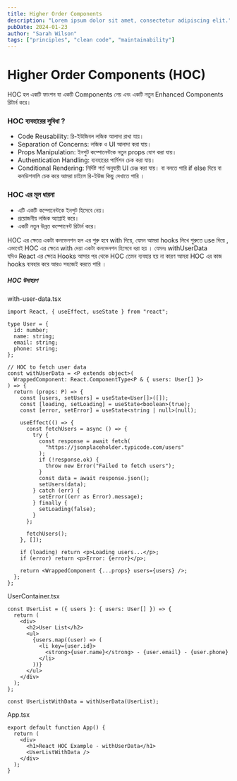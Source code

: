 ```yaml
---
title: Higher Order Components
description: "Lorem ipsum dolor sit amet, consectetur adipiscing elit."
pubDate: 2024-01-23
author: "Sarah Wilson"
tags: ["principles", "clean code", "maintainability"]
---
```


# Higher Order Components (HOC)

HOC হল একটি ফাংশন যা একটি Components নেয় এবং একটি নতুন Enhanced Components রিটার্ন করে।

### HOC ব্যবহারের সুবিধা ?

- Code Reusability: রি-ইউজিবল লজিক আলাদা রাখা যায়।
- Separation of Concerns: লজিক ও UI আলাদা করা যায়।
- Props Manipulation: ইনপুট কম্পোনেন্টকে নতুন props যোগ করা যায়।
- Authentication Handling: ব্যবহারের পার্মিশন চেক করা যায়।
- Conditional Rendering: নির্দিষ্ট শর্ত অনুযায়ী UI চেঞ্জ করা যায়। বা বলতে পারি if else দিয়ে বা কনডিশনালি চেক করে আমরা চাইলে রি-ইউজ কিছু দেখাতে পারি ।

### HOC এর মূল ধারনা

- এটি একটি কম্পোনেন্টকে ইনপুট হিসেবে নেয়।
- প্রয়োজনীয় লজিক অ্যাপ্লাই করে।
- একটি নতুন উন্নত কম্পোনেন্ট রিটার্ন করে।

HOC এর ক্ষেত্রে একটা কনভেনশন হল এর শুরু হবে with দিয়ে, যেমন আমরা hooks লিখে শুরুতে use দিয়ে , এভাবেই HOC এর ক্ষেত্রে with দেয়া একটা কনভেনশন হিসেবে ধরা হয় । যেমনঃ withUserData  
 যদিও React এর ক্ষেত্রে Hooks আসার পর থেকে HOC তেমন ব্যবহার হয় না কারণ আমরা HOC এর কাজ hooks ব্যবহার করে আরও সহজেই করতে পারি ।

##### HOC উদাহরণ

with-user-data.tsx

```tsx
import React, { useEffect, useState } from "react";

type User = {
  id: number;
  name: string;
  email: string;
  phone: string;
};

// HOC to fetch user data
const withUserData = <P extends object>(
  WrappedComponent: React.ComponentType<P & { users: User[] }>
) => {
  return (props: P) => {
    const [users, setUsers] = useState<User[]>([]);
    const [loading, setLoading] = useState<boolean>(true);
    const [error, setError] = useState<string | null>(null);

    useEffect(() => {
      const fetchUsers = async () => {
        try {
          const response = await fetch(
            "https://jsonplaceholder.typicode.com/users"
          );
          if (!response.ok) {
            throw new Error("Failed to fetch users");
          }
          const data = await response.json();
          setUsers(data);
        } catch (err) {
          setError((err as Error).message);
        } finally {
          setLoading(false);
        }
      };

      fetchUsers();
    }, []);

    if (loading) return <p>Loading users...</p>;
    if (error) return <p>Error: {error}</p>;

    return <WrappedComponent {...props} users={users} />;
  };
};
```

UserContainer.tsx

```tsx
const UserList = ({ users }: { users: User[] }) => {
  return (
    <div>
      <h2>User List</h2>
      <ul>
        {users.map((user) => (
          <li key={user.id}>
            <strong>{user.name}</strong> - {user.email} - {user.phone}
          </li>
        ))}
      </ul>
    </div>
  );
};

const UserListWithData = withUserData(UserList);
```

App.tsx

```tsx
export default function App() {
  return (
    <div>
      <h1>React HOC Example - withUserData</h1>
      <UserListWithData />
    </div>
  );
}
```
